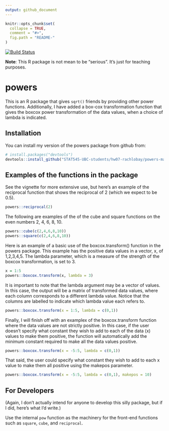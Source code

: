 ```yaml
---
output: github_document
---
```


<!-- README.md is generated from README.Rmd. Please edit that file -->

```r
knitr::opts_chunk$set(
  collapse = TRUE,
  comment = "#>",
  fig.path = "README-"
)
```

[![Build Status](https://travis-ci.org/vincenzocoia/powers.svg?branch=master)](https://travis-ci.org/vincenzocoia/powers)

__Note__: This R package is not mean to be "serious". It's just for teaching purposes. 

# powers

This is an R package that gives `sqrt()` friends by providing other power functions. Additionally, I have added a box-cox transformation function that gives the boxcox power transformation of the data values, when a choice of lambda is indicated. 

## Installation

You can install my version of the powers package from github from:

```r
# install.packages("devtools")
devtools::install_github("STAT545-UBC-students/hw07-rachlobay/powers-master")
```

## Examples of the functions in the package

See the vignette for more extensive use, but here's an example of the reciprocal function that shows the reciprocal of 2 (which we expect to be 0.5).

```r
powers::reciprocal(2)
```

The following are examples of the of the cube and square functions on the even numbers 2, 4, 6, 8, 10.

```r
powers::cube(c(2,4,6,8,10))
powers::square(c(2,4,6,8,10))
```

Here is an example of a basic use of the boxcox.transform() function in the powers package. This example has the positive data values in a vector, x, of 1,2,3,4,5. The lambda parameter, which is a measure of the strength of the boxcox transformation, is set to 3.

```r
x = 1:5
powers::boxcox.transform(x, lambda = 3)
```

It is important to note that the lambda argument may be a vector of values. In this case, the output will be a matrix of transformed data values, where each column corresponds to a different lambda value. Notice that the columns are labelled to indicate which lambda value each refers to.

```r
powers::boxcox.transform(x = 1:5, lambda = c(0,1))
```

Finally, I will finish off with an examplex of the boxcox.transform function where the data values are not strictly positive. In this case, if the user doesn't specify what constant they wish to add to each of the data (x) values to make them positive, the function will automatically add the minimum constant required to make all the data values positive. 

```r
powers::boxcox.transform(x = -5:5, lambda = c(0,1))
```

That said, the user could specify what constant they wish to add to each x value to make them all positive using the makepos parameter. 

```r
powers::boxcox.transform(x = -5:5, lambda = c(0,1), makepos = 10)
```


## For Developers

(Again, I don't actually intend for anyone to develop this silly package, but if I did, here's what I'd write.)

Use the internal `pow` function as the machinery for the front-end functions such as `square`, `cube`, and `reciprocal`. 
